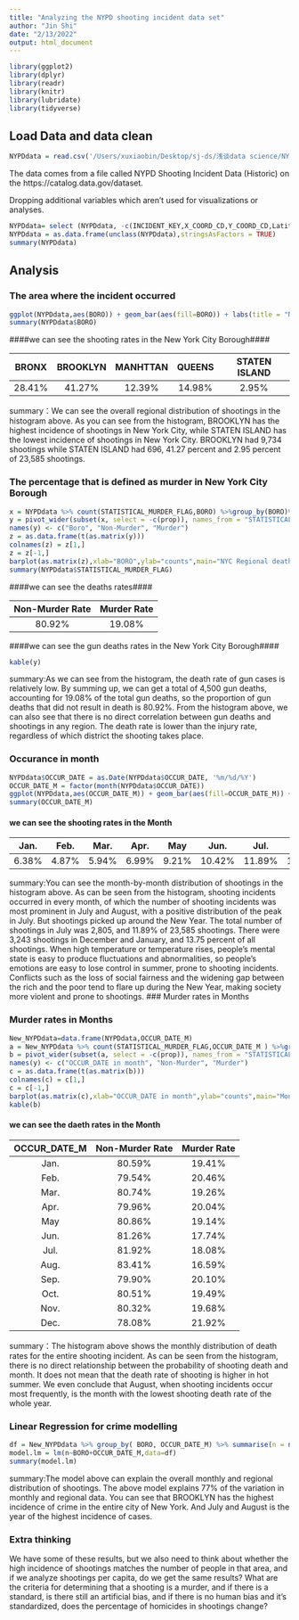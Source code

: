 ```yaml
---
title: "Analyzing the NYPD shooting incident data set"
author: "Jin Shi"
date: "2/13/2022"
output: html_document
---
```


```r
library(ggplot2) 
library(dplyr) 
library(readr)
library(knitr) 
library(lubridate) 
library(tidyverse)
```

## Load Data and data clean

```r
NYPDdata = read.csv('/Users/xuxiaobin/Desktop/sj-ds/浅谈data science/NYPD_Shooting_Incident_Data__Historic_.csv')
```
The data comes from a file called NYPD Shooting Incident Data (Historic) on the https://catalog.data.gov/dataset.

Dropping additional variables which aren’t used for visualizations or analyses.
```r
NYPDdata= select (NYPDdata, -c(INCIDENT_KEY,X_COORD_CD,Y_COORD_CD,Latitude,Longitude,Lon_Lat))  
NYPDdata = as.data.frame(unclass(NYPDdata),stringsAsFactors = TRUE)  
summary(NYPDdata)
```

## Analysis

### The area where the incident occurred
```r
ggplot(NYPDdata,aes(BORO)) + geom_bar(aes(fill=BORO)) + labs(title = "NYC Regional for shootings")  
summary(NYPDdata$BORO)
```

####we can see the shooting rates in the New York City Borough####

| BRONX| BROOKLYN |MANHTTAN |QUEENS|STATEN ISLAND| 
|:-:|:-:|:-:|:-:|:-:| 
|28.41%|41.27%|12.39%|14.98%|2.95%| 
summary：We can see the overall regional distribution of shootings in the histogram above. As you can see from the histogram, BROOKLYN has the highest incidence of shootings in New York City, while STATEN ISLAND has the lowest incidence of shootings in New York City. BROOKLYN had 9,734 shootings while STATEN ISLAND had 696, 41.27 percent and 2.95 percent of 23,585 shootings.

### The percentage that is defined as murder in New York City Borough
```r
x = NYPDdata %>% count(STATISTICAL_MURDER_FLAG,BORO) %>%group_by(BORO)%>% mutate(prop=prop.table(n))  
y = pivot_wider(subset(x, select = -c(prop)), names_from = "STATISTICAL_MURDER_FLAG", values_from="n")  
names(y) <- c("Boro", "Non-Murder", "Murder")  
z = as.data.frame(t(as.matrix(y)))  
colnames(z) = z[1,]  
z = z[-1,]  
barplot(as.matrix(z),xlab="BORO",ylab="counts",main="NYC Regional death rates for shootings",legend=c("Non-murder","Murder"),col=c("black","red"),cex.name=0.8)  
summary(NYPDdata$STATISTICAL_MURDER_FLAG)
```

####we can see the deaths rates####

|Non-Murder Rate| Murder Rate | 
|:-:|:-:|
|80.92%|19.08%|

####we can see the gun deaths rates in the New York City Borough####

```r
kable(y)
```
summary:As we can see from the histogram, the death rate of gun cases is relatively low. By summing up, we can get a total of 4,500 gun deaths, accounting for 19.08% of the total gun deaths, so the proportion of gun deaths that did not result in death is 80.92%. From the histogram above, we can also see that there is no direct correlation between gun deaths and shootings in any region. The death rate is lower than the injury rate, regardless of which district the shooting takes place.

### Occurance in month
```r
NYPDdata$OCCUR_DATE = as.Date(NYPDdata$OCCUR_DATE, '%m/%d/%Y')  
OCCUR_DATE_M = factor(month(NYPDdata$OCCUR_DATE))  
ggplot(NYPDdata,aes(OCCUR_DATE_M)) + geom_bar(aes(fill=OCCUR_DATE_M)) + labs(title = "'Distribution of Month")  
summary(OCCUR_DATE_M)
```

#### we can see the shooting rates in the Month####

|Jan. | Feb. |Mar. |Apr. |May|Jun. |Jul. |Aug.|Sep. |Oct. |Nov. |Dec. | 
|:-:|:-:|:-:|:-:|:-:|:-:|:-:|:-:|:-:|:-:|:-:|:-:| 
|6.38%|4.87%|5.94%|6.99%|9.21%|10.42%|11.89%|11.76%|9.43%|8.56%|7.18%|7.37%|

summary:You can see the month-by-month distribution of shootings in the histogram above. As can be seen from the histogram, shooting incidents occurred in every month, of which the number of shooting incidents was most prominent in July and August, with a positive distribution of the peak in July. But shootings picked up around the New Year. The total number of shootings in July was 2,805, and 11.89% of 23,585 shootings. There were 3,243 shootings in December and January, and 13.75 percent of all shootings. When high temperature or temperature rises, people's mental state is easy to produce fluctuations and abnormalities, so people's emotions are easy to lose control in summer, prone to shooting incidents. Conflicts such as the loss of social fairness and the widening gap between the rich and the poor tend to flare up during the New Year, making society more violent and prone to shootings. ### Murder rates in Months

### Murder rates in Months
```r
New_NYPDdata=data.frame(NYPDdata,OCCUR_DATE_M)  
a = New_NYPDdata %>% count(STATISTICAL_MURDER_FLAG,OCCUR_DATE_M ) %>%group_by( OCCUR_DATE_M)%>% mutate(prop=prop.table(n))  
b = pivot_wider(subset(a, select = -c(prop)), names_from = "STATISTICAL_MURDER_FLAG", values_from="n")  
names(y) <- c("OCCUR_DATE in month", "Non-Murder", "Murder")  
c = as.data.frame(t(as.matrix(b)))  
colnames(c) = c[1,]  
c = c[-1,]  
barplot(as.matrix(c),xlab="OCCUR_DATE in month",ylab="counts",main="Monthly shooting death rate",legend=c("Non-murder","Murder"),col=c("black","red"),cex.name=0.8)  
kable(b)
```

#### we can see the daeth rates in the Month####

| OCCUR_DATE_M | Non-Murder Rate | Murder Rate| 
|:-:|:-:|:-:| 
| Jan. |80.59%|19.41%|
| Feb. |79.54%|20.46%| 
|Mar. |80.74%|19.26%| 
|Apr. |79.96%|20.04%| 
|May|80.86%|19.14%| 
|Jun. |81.26%|17.74%| 
|Jul. |81.92%|18.08%|
|Aug.|83.41%|16.59%|
|Sep. |79.90%|20.10%|
|Oct. |80.51%|19.49%| 
|Nov. |80.32%|19.68%|
|Dec. |78.08%|21.92%| 

summary：The histogram above shows the monthly distribution of death rates for the entire shooting incident. As can be seen from the histogram, there is no direct relationship between the probability of shooting death and month. It does not mean that the death rate of shooting is higher in hot summer. We even conclude that August, when shooting incidents occur most frequently, is the month with the lowest shooting death rate of the whole year.

### Linear Regression for crime modelling
```r
df = New_NYPDdata %>% group_by( BORO, OCCUR_DATE_M) %>% summarise(n = n())
model.lm = lm(n~BORO+OCCUR_DATE_M,data=df)
summary(model.lm)
```
summary:The model above can explain the overall monthly and regional distribution of shootings. The above model explains 77% of the variation in monthly and regional data. You can see that BROOKLYN has the highest incidence of crime in the entire city of New York. And July and August is the year of the highest incidence of cases.

### Extra thinking
We have some of these results, but we also need to think about whether the high incidence of shootings matches the number of people in that area, and if we analyze shootings per capita, do we get the same results? What are the criteria for determining that a shooting is a murder, and if there is a standard, is there still an artificial bias, and if there is no human bias and it's standardized, does the percentage of homicides in shootings change?

